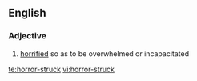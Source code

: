 ==English==
===Adjective===
{{en-adj}}
# [[horrified]] so as to be overwhelmed or incapacitated

[[te:horror-struck]]
[[vi:horror-struck]]
